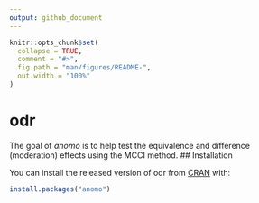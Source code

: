 ```yaml
---
output: github_document
---
```


<!-- README.md is generated from README.Rmd. Please edit that file -->

```r
knitr::opts_chunk$set(
  collapse = TRUE,
  comment = "#>",
  fig.path = "man/figures/README-",
  out.width = "100%"
)
```

# odr

<!-- badges: start -->
<!-- badges: end -->

The goal of *anomo* is to help test the equivalence and difference (moderation) effects using the MCCI method. 
## Installation

You can install the released version of odr from [CRAN](https://CRAN.R-project.org) with:

``` r
install.packages("anomo")

```
